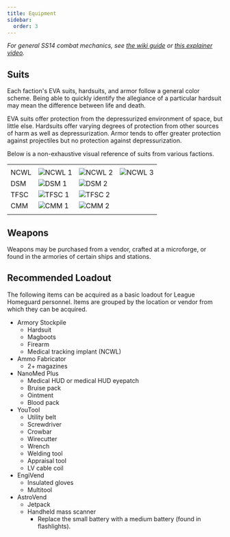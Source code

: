 ```yaml
---
title: Equipment
sidebar:
  order: 3
---
```


*For general SS14 combat mechanics, see [the wiki guide](https://wiki.spacestation14.com/wiki/Combat) or [this explainer video](https://www.youtube.com/watch?v=c35R3mMz21Q).*

## Suits

Each faction's EVA suits, hardsuits, and armor follow a general color scheme. Being able to quickly identify the allegiance of a particular hardsuit may mean the difference between life and death.

EVA suits offer protection from the depressurized environment of space, but little else. Hardsuits offer varying degrees of protection from other sources of harm as well as depressurization. Armor tends to offer greater protection against projectiles but no protection against depressurization.

Below is a non-exhaustive visual reference of suits from various factions.

| | | | |
| --- | --- | --- | --- | 
| | | | |
| NCWL | ![NCWL 1](@assets/images/hardsuit-ncwl-1.png) | ![NCWL 2](@assets/images/hardsuit-ncwl-2.png) | ![NCWL 3](@assets/images/hardsuit-ncwl-3.png) |
| DSM | ![DSM 1](@assets/images/hardsuit-dsm-1.png) | ![DSM 2](@assets/images/hardsuit-dsm-2.png) | |
| TFSC | ![TFSC 1](@assets/images/hardsuit-tfsc-1.png) | ![TFSC 2](@assets/images/hardsuit-tfsc-2.png) | |
| CMM | ![CMM 1](@assets/images/hardsuit-cmm-1.png) | ![CMM 2](@assets/images/hardsuit-cmm-2.png) | |
| | | | |


## Weapons

Weapons may be purchased from a vendor, crafted at a microforge, or found in the armories of certain ships and stations.


## Recommended Loadout

The following items can be acquired as a basic loadout for League Homeguard personnel. Items are grouped by the location or vendor from which they can be acquired.

* Armory Stockpile
  * Hardsuit
  * Magboots
  * Firearm
  * Medical tracking implant (NCWL)
* Ammo Fabricator
  * 2+ magazines
* NanoMed Plus
  * Medical HUD or medical HUD eyepatch
  * Bruise pack
  * Ointment
  * Blood pack
* YouTool
  * Utility belt
  * Screwdriver
  * Crowbar
  * Wirecutter
  * Wrench
  * Welding tool
  * Appraisal tool
  * LV cable coil
* EngiVend
  * Insulated gloves
  * Multitool
* AstroVend
  * Jetpack
  * Handheld mass scanner
    * Replace the small battery with a medium battery (found in flashlights).